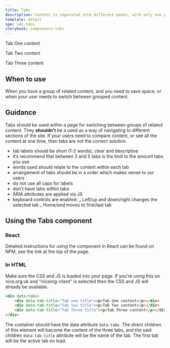 ```yaml
---
title: Tabs
description: Content is separated into different panes, with only one pane viewable at a time.
template: detail
npm: nds-tabs
storybook: components-tabs
---
```



<Panel>
	<Tabs>
		<Tab title="Important thing one">
			<p>Tab One content</p>
		</Tab>
		<Tab title="Important thing two">
			<p>Tab Two content</p>
		</Tab>
		<Tab title="Important thing three">
			<p>Tab Three content</p>
		</Tab>
	</Tabs>
</Panel>

## When to use

When you have a group of related content, and you need to save space, or when your user needs to switch between grouped content.

## Guidance

Tabs should be used within a page for switching between groups of related content. They <b>shouldn’t</b> be a used as a way of navigating to different sections of the site. If your users need to compare content, or see all the content at one time, then tabs are not the correct solution.

- tab labels should be short (1-2 words), clear and descriptive
- it’s recommend that between 3 and 5 tabs is the limit to the amount tabs you use
- words used should relate to the content within each tab
- arrangement of tabs should be in a order which makes sense to our users
- do not use all caps for labels
- don't have tabs within tabs
- ARIA attributes are applied via JS
- keyboard controls are enabled:
  _ Left/up and down/right changes the selected tab
  _ Home/end moves to first/last tab

## Using the Tabs component

### React

Detailed instructions for using the component in React can be found on NPM, see the link at the top of the page.

### In HTML

Make sure the CSS and JS is loaded into your page. If you're using this on nice.org.uk and "niceorg-client" is selected then the CSS and JS will already be available.

```html
<div data-tabs>
	<div data-tab-title="Tab one title"><p>Tab One content</p></div>
	<div data-tab-title="Tab two title"><p>Tab Two content</p></div>
	<div data-tab-title="Tab three title"><p>Tab Three content</p></div>
</div>

```

The container should have the data attribute `data-tabs`. The direct children of this element will become the content of the three tabs, and the said children `data-tab-title` attribute will be the name of the tab. The first tab will be the active tab on load.

